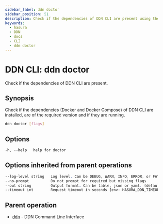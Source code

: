 ```yaml
---
sidebar_label: ddn doctor
sidebar_position: 51
description: Check if the dependencies of DDN CLI are present using the DDN CLI
keywords:
  - hasura
  - DDN
  - docs
  - CLI
  - ddn doctor
---
```


# DDN CLI: ddn doctor

Check if the dependencies of DDN CLI are present.

## Synopsis

Check if the dependencies (Docker and Docker Compose) of DDN CLI are installed, are of the required version and if they are running.

```bash
ddn doctor [flags]
```

## Options

```sass
-h, --help   help for doctor
```

## Options inherited from parent operations

```sass
--log-level string   Log level. Can be DEBUG, WARN, INFO, ERROR, or FATAL. (default "INFO")
--no-prompt          Do not prompt for required but missing flags
--out string         Output format. Can be table, json or yaml. (default "table")
--timeout int        Request timeout in seconds [env: HASURA_DDN_TIMEOUT] (default 100)
```

## Parent operation

- [ddn](/cli/commands/ddn) - DDN Command Line Interface
